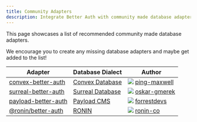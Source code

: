```yaml
---
title: Community Adapters
description: Integrate Better Auth with community made database adapters.
---
```


This page showcases a list of recommended community made database adapters.

We encourage you to create any missing database adapters and maybe get added to the list!

| Adapter                                                                   | Database Dialect                           | Author                                                                                                                                                               |
| ------------------------------------------------------------------------- | ------------------------------------------ | -------------------------------------------------------------------------------------------------------------------------------------------------------------------- |
| [convex-better-auth](https://www.better-auth-kit.com/docs/adapters/convex) | [Convex Database](https://www.convex.dev/) | <img src="https://github.com/ping-maxwell.png" className="rounded-full w-6 h-6 border opacity-70 m-0 inline mr-1" /> [ping-maxwell](https://github.com/ping-maxwell) |
| [surreal-better-auth](https://github.com/oskar-gmerek/surreal-better-auth/) | [Surreal Database](https://surrealdb.com/) | <img src="https://github.com/oskar-gmerek.png" className="rounded-full w-6 h-6 border opacity-70 m-0 inline mr-1" /> [oskar-gmerek](https://github.com/oskar-gmerek) |
| [payload-better-auth](https://github.com/ForrestDevs/payload-better-auth/tree/main/packages/db-adapter ) | [Payload CMS](https://payloadcms.com/) | <img src="https://github.com/forrestdevs.png" className="rounded-full w-6 h-6 border opacity-70 m-0 inline mr-1" /> [forrestdevs](https://github.com/forrestdevs) |
| [@ronin/better-auth](https://github.com/ronin-co/better-auth ) | [RONIN](https://ronin.co/) | <img src="https://github.com/ronin-co.png" className="rounded-full w-6 h-6 border opacity-70 m-0 inline mr-1" /> [ronin-co](https://github.com/ronin-co) |
